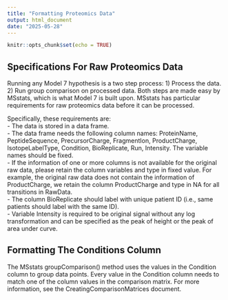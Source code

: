 ---
title: "Formatting Proteomics Data"
output: html_document
date: "2025-05-28"
---

```{r setup, include=FALSE}
knitr::opts_chunk$set(echo = TRUE)
```

## Specifications For Raw Proteomics Data

Running any Model 7 hypothesis is a two step process: 1) Process the data. 2) Run group comparison on processed data. Both steps are made easy by MSstats, which is what Model 7 is built upon. MSstats has particular requirements for raw proteomics data before it can be processed.

Specifically, these requirements are:  
- The data is stored in a data frame.  
- The data frame needs the following column names: ProteinName, PeptideSequence, PrecursorCharge, FragmentIon, ProductCharge, IsotopeLabelType, Condition, BioReplicate, Run, Intensity. The variable names should be fixed.  
- If the information of one or more columns is not available for the original raw data, please retain the column variables and type in fixed value. For example, the original raw data does not contain the information of ProductCharge, we retain the column ProductCharge and type in NA for all transitions in RawData.  
- The column BioReplicate should label with unique patient ID (i.e., same patients should label with the same ID).  
- Variable Intensity is required to be original signal without any log transformation and can be specified as the peak of height or the peak of area under curve.

## Formatting The Conditions Column

The MSstats groupComparison() method uses the values in the Condition column to group data points. Every value in the Condition column needs to match one of the column values in the comparison matrix. For more information, see the CreatingComparisonMatrices document.
